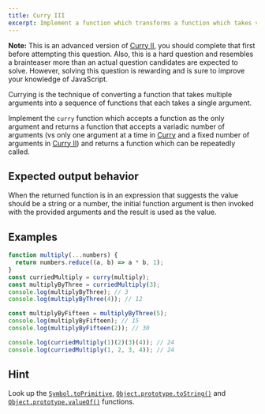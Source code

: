 ```yaml
---
title: Curry III
excerpt: Implement a function which transforms a function which takes variadic arguments into a function that can be repeatedly called with any number of arguments
---
```


**Note:** This is an advanced version of [Curry II](/questions/javascript/curry-ii), you should complete that first before attempting this question. Also, this is a hard question and resembles a brainteaser more than an actual question candidates are expected to solve. However, solving this question is rewarding and is sure to improve your knowledge of JavaScript.

Currying is the technique of converting a function that takes multiple arguments into a sequence of functions that each takes a single argument.

Implement the `curry` function which accepts a function as the only argument and returns a function that accepts a variadic number of arguments (vs only one argument at a time in [Curry](/questions/javascript/curry) and a fixed number of arguments in [Curry II](/questions/javascript/curry-ii)) and returns a function which can be repeatedly called.

## Expected output behavior

When the returned function is in an expression that suggests the value should be a string or a number, the initial function argument is then invoked with the provided arguments and the result is used as the value.

## Examples

```js
function multiply(...numbers) {
  return numbers.reduce((a, b) => a * b, 1);
}
const curriedMultiply = curry(multiply);
const multiplyByThree = curriedMultiply(3);
console.log(multiplyByThree); // 3
console.log(multiplyByThree(4)); // 12

const multiplyByFifteen = multiplyByThree(5);
console.log(multiplyByFifteen); // 15
console.log(multiplyByFifteen(2)); // 30

console.log(curriedMultiply(1)(2)(3)(4)); // 24
console.log(curriedMultiply(1, 2, 3, 4)); // 24
```

## Hint

Look up the [`Symbol.toPrimitive`](https://developer.mozilla.org/en-US/docs/Web/JavaScript/Reference/Global_Objects/Symbol/toPrimitive), [`Object.prototype.toString()`](https://developer.mozilla.org/en-US/docs/Web/JavaScript/Reference/Global_Objects/Object/toString) and [`Object.prototype.valueOf()`](https://developer.mozilla.org/en-US/docs/Web/JavaScript/Reference/Global_Objects/Object/valueOf) functions.
